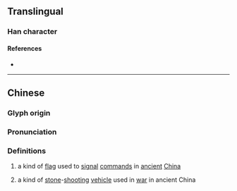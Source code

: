 {{character info}}
==Translingual==

===Han character===
{{Han char|rn=70|rad=方|as=15|sn=19|four=08266|canj=YSOOA|ids=⿸𭤨會}}

====References====
* {{Han ref|kx=0485.150|dkj=13706|dj=0847.160|hdz=32185.070|uh=65DD|ud=26077|bh=F24A|bd=62026}}

----

==Chinese==
{{zh-forms}}

===Glyph origin===
{{Han compound|㫃|會|c1=s|c2=p|ls=psc}}

===Pronunciation===
{{zh-pron
|m=kuài
|m-s=
|dg=
|c=kui2,kui3
|c-t=
|g=
|h=pfs=
|j=
|mb=
|md=
|mn=
|mn-t=
|w=
|x=
|mc=y
|oc=y
|cat=n
}}

===Definitions===
{{zh-hanzi}}

# {{lb|zh|historical}} a kind of [[flag]] used to [[signal]] [[command]]s in [[ancient]] [[China]]
# {{lb|zh|historical}} a kind of [[stone]]-[[shooting]] [[vehicle]] used in [[war]] in ancient China